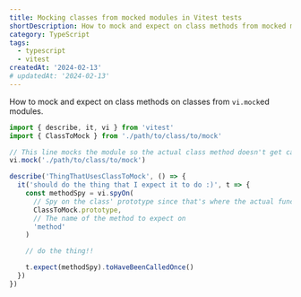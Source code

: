 ```yaml
---
title: Mocking classes from mocked modules in Vitest tests
shortDescription: How to mock and expect on class methods from mocked modules.
category: TypeScript
tags:
  - typescript
  - vitest
createdAt: '2024-02-13'
# updatedAt: '2024-02-13'
---
```


How to mock and expect on class methods on classes from `vi.mock`ed modules.

```ts
import { describe, it, vi } from 'vitest'
import { ClassToMock } from './path/to/class/to/mock'

// This line mocks the module so the actual class method doesn't get called
vi.mock('./path/to/class/to/mock')

describe('ThingThatUsesClassToMock', () => {
  it('should do the thing that I expect it to do :)', t => {
    const methodSpy = vi.spyOn(
      // Spy on the class' prototype since that's where the actual function is
      ClassToMock.prototype,
      // The name of the method to expect on
      'method'
    )

    // do the thing!!

    t.expect(methodSpy).toHaveBeenCalledOnce()
  })
})
```
